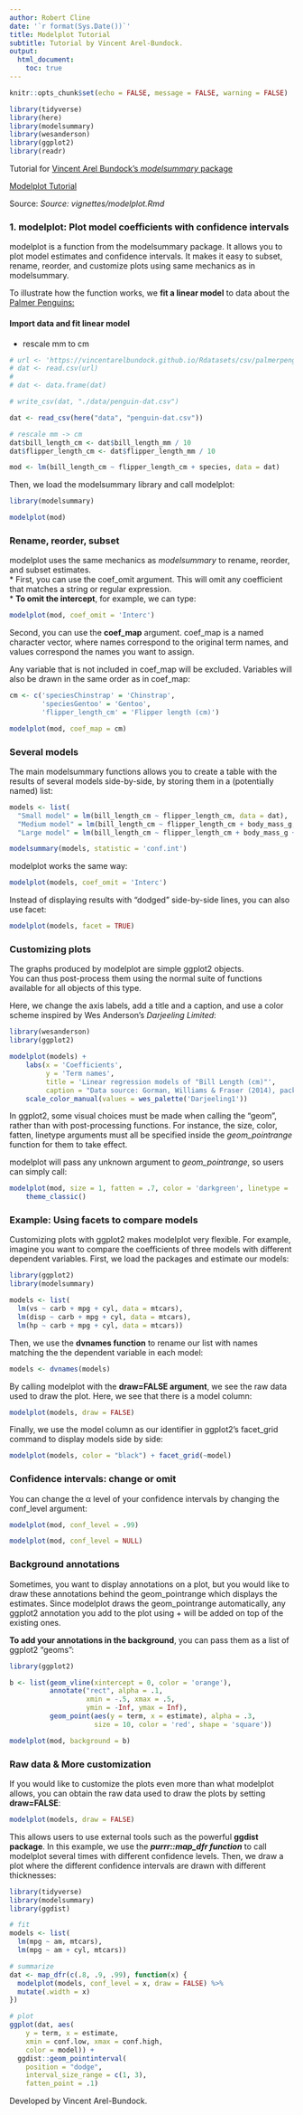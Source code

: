 ```yaml
---
author: Robert Cline
date: '`r format(Sys.Date())`'
title: Modelplot Tutorial
subtitle: Tutorial by Vincent Arel-Bundock.
output:
  html_document:
    toc: true
---
```


```r
knitr::opts_chunk$set(echo = FALSE, message = FALSE, warning = FALSE) 

library(tidyverse)
library(here)
library(modelsummary) 
library(wesanderson)
library(ggplot2)
library(readr)
```


Tutorial for [Vincent Arel Bundock's *modelsummary* package](https://vincentarelbundock.github.io/modelsummary/index.html)

[Modelplot Tutorial](https://vincentarelbundock.github.io/modelsummary/articles/modelplot.html)  

Source: *Source: vignettes/modelplot.Rmd*  

### 1. modelplot: Plot model coefficients with confidence intervals  

modelplot is a function from the modelsummary package. It allows you to plot model estimates and confidence intervals. It makes it easy to subset, rename, reorder, and customize plots using same mechanics as in modelsummary.

To illustrate how the function works, we **fit a linear model** to data about the [Palmer Penguins:](https://github.com/allisonhorst/palmerpenguins)    

#### Import data and fit linear model  
* rescale mm to cm  
```r
# url <- 'https://vincentarelbundock.github.io/Rdatasets/csv/palmerpenguins/penguins.csv'
# dat <- read.csv(url) 
# 
# dat <- data.frame(dat)

# write_csv(dat, "./data/penguin-dat.csv")  

dat <- read_csv(here("data", "penguin-dat.csv"))  

# rescale mm -> cm
dat$bill_length_cm <- dat$bill_length_mm / 10
dat$flipper_length_cm <- dat$flipper_length_mm / 10


``` 

```r
mod <- lm(bill_length_cm ~ flipper_length_cm + species, data = dat)
```


Then, we load the modelsummary library and call modelplot:

```r
library(modelsummary)

modelplot(mod)
```

### Rename, reorder, subset
modelplot uses the same mechanics as *modelsummary* to rename, reorder, and subset estimates.  
* First, you can use the coef_omit argument. This will omit any coefficient that matches a string or regular expression.   
* **To omit the intercept**, for example, we can type:  
```r
modelplot(mod, coef_omit = 'Interc')
```

Second, you can use the **coef_map** argument. coef_map is a named character vector, where names correspond to the original term names, and values correspond the names you want to assign.   

Any variable that is not included in coef_map will be excluded. Variables will also be drawn in the same order as in coef_map:  
```r
cm <- c('speciesChinstrap' = 'Chinstrap',
        'speciesGentoo' = 'Gentoo', 
        'flipper_length_cm' = 'Flipper length (cm)')

modelplot(mod, coef_map = cm)
```

### Several models  
The main modelsummary functions allows you to create a table with the results of several models side-by-side, by storing them in a (potentially named) list:  

```r
models <- list(
  "Small model" = lm(bill_length_cm ~ flipper_length_cm, data = dat),
  "Medium model" = lm(bill_length_cm ~ flipper_length_cm + body_mass_g, data = dat),
  "Large model" = lm(bill_length_cm ~ flipper_length_cm + body_mass_g + species, data = dat))

modelsummary(models, statistic = 'conf.int')
```

modelplot works the same way:  
```r
modelplot(models, coef_omit = 'Interc')
```

Instead of displaying results with “dodged” side-by-side lines, you can also use facet:  

```r
modelplot(models, facet = TRUE)
```

### Customizing plots  
The graphs produced by modelplot are simple ggplot2 objects.  
You can thus post-process them using the normal suite of functions available for all objects of this type.   

Here, we change the axis labels, add a title and a caption, and use a color scheme inspired by Wes Anderson’s *Darjeeling Limited*:  

```r
library(wesanderson)
library(ggplot2)

modelplot(models) +
    labs(x = 'Coefficients', 
         y = 'Term names',
         title = 'Linear regression models of "Bill Length (cm)"',
         caption = "Data source: Gorman, Williams & Fraser (2014), packaged for R by @apreshill and @allison_horst") +
    scale_color_manual(values = wes_palette('Darjeeling1'))
```
  
  
  In ggplot2, some visual choices must be made when calling the “geom”, rather than with post-processing functions. For instance, the size, color, fatten, linetype arguments must all be specified inside the *geom_pointrange* function for them to take effect.   
  
modelplot will pass any unknown argument to *geom_pointrange*, so users can simply call:  
```r
modelplot(mod, size = 1, fatten = .7, color = 'darkgreen', linetype = 'dotted') + 
    theme_classic()
```  

### Example: Using facets to compare models
Customizing plots with ggplot2 makes modelplot very flexible. For example, imagine you want to compare the coefficients of three models with different dependent variables. First, we load the packages and estimate our models:  

```r
library(ggplot2)
library(modelsummary)

models <- list(
  lm(vs ~ carb + mpg + cyl, data = mtcars),
  lm(disp ~ carb + mpg + cyl, data = mtcars),
  lm(hp ~ carb + mpg + cyl, data = mtcars))
```

Then, we use the **dvnames function** to rename our list with names matching the the dependent variable in each model:  

```r
models <- dvnames(models)
```

By calling modelplot with the **draw=FALSE argument**, we see the raw data used to draw the plot. Here, we see that there is a model column:  

```r
modelplot(models, draw = FALSE)
```

Finally, we use the model column as our identifier in ggplot2’s facet_grid command to display models side by side:  

```r

modelplot(models, color = "black") + facet_grid(~model)
```

### Confidence intervals: change or omit
You can change the α level of your confidence intervals by changing the conf_level argument:  

```r
modelplot(mod, conf_level = .99)
```

```r
modelplot(mod, conf_level = NULL)
```
 
 
### Background annotations  
Sometimes, you want to display annotations on a plot, but you would like to draw these annotations behind the geom_pointrange which displays the estimates. Since modelplot draws the geom_pointrange automatically, any ggplot2 annotation you add to the plot using + will be added on top of the existing ones.

**To add your annotations in the background**, you can pass them as a list of ggplot2 “geoms”:  

```r
library(ggplot2)

b <- list(geom_vline(xintercept = 0, color = 'orange'),
          annotate("rect", alpha = .1,
                   xmin = -.5, xmax = .5, 
                   ymin = -Inf, ymax = Inf),
          geom_point(aes(y = term, x = estimate), alpha = .3, 
                     size = 10, color = 'red', shape = 'square'))

modelplot(mod, background = b)
```

### Raw data & More customization
If you would like to customize the plots even more than what modelplot allows, you can obtain the raw data used to draw the plots by setting **draw=FALSE**:  

```r
modelplot(models, draw = FALSE)  
```

This allows users to use external tools such as the powerful **ggdist package**. In this example, we use the ***purrr::map_dfr function*** to call modelplot several times with different confidence levels. Then, we draw a plot where the different confidence intervals are drawn with different thicknesses:  
```r
library(tidyverse)
library(modelsummary)
library(ggdist)

# fit
models <- list(
  lm(mpg ~ am, mtcars),
  lm(mpg ~ am + cyl, mtcars))

# summarize
dat <- map_dfr(c(.8, .9, .99), function(x) {
  modelplot(models, conf_level = x, draw = FALSE) %>%
  mutate(.width = x)
})

# plot
ggplot(dat, aes(
    y = term, x = estimate,
    xmin = conf.low, xmax = conf.high,
    color = model)) +
  ggdist::geom_pointinterval(
    position = "dodge",
    interval_size_range = c(1, 3),
    fatten_point = .1)
```

Developed by Vincent Arel-Bundock.